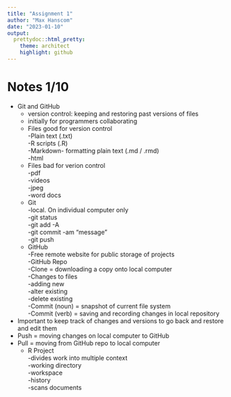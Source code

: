 ```yaml
---
title: "Assignment 1"
author: "Max Hanscom"
date: "2023-01-10"
output:
  prettydoc::html_pretty:
    theme: architect
    highlight: github
---
```


# Notes 1/10

* Git and GitHub  
	+ version control: keeping and restoring past versions of files  
	+ initially for programmers collaborating  
	+ Files good for version control  
		-Plain text (.txt)  
		-R scripts (.R)  
		-Markdown- formatting plain text (.md / .rmd)  
		-html  
	+ Files bad for verion control  
		-pdf  
		-videos  
		-jpeg  
		-word docs  
	+ Git  
		-local.  On individual computer only  
		-git status  
		-git add -A  
		-git commit -am “message”  
		-git push  
	+ GitHub  
		-Free remote website for public storage of projects  
		-GitHub Repo  
			-Clone = downloading a copy onto local computer  
			-Changes to files  
				-adding new  
				-alter existing  
				-delete existing  
			-Commit (noun) = snapshot of current file system  
			-Commit (verb) = saving and recording changes in local repository  
* Important to keep track of changes and versions to go back and restore and edit them	  
* Push = moving changes on local computer to GitHub  
* Pull = moving from GitHub repo to local computer  
	+ R Project   
		-divides work into multiple context  
			-working directory  
			-workspace  
			-history  
			-scans documents  
